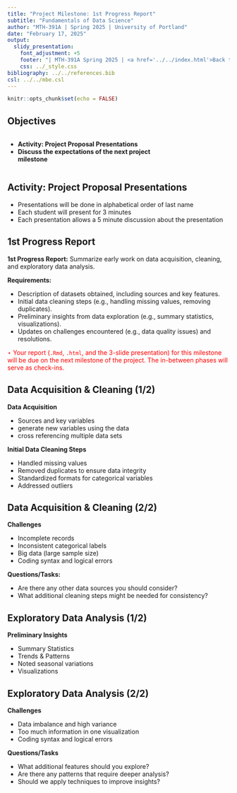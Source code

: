 ---
title: "Project Milestone: 1st Progress Report"
subtitle: "Fundamentals of Data Science"
author: "MTH-391A | Spring 2025 | University of Portland"
date: "February 17, 2025"
output:
  slidy_presentation:
    font_adjustment: +5
    footer: "| MTH-391A Spring 2025 | <a href='../../index.html'>Back to the Course Website</a>"
    css: ../_style.css
bibliography: ../../references.bib
csl: ../../mbe.csl
---

```{r setup, include=FALSE}
knitr::opts_chunk$set(echo = FALSE)
```

## Objectives

:::: {.column width=15%}
::::

:::: {.column width=70%}
- **Activity: Project Proposal Presentations**
- **Discuss the expectations of the next project milestone**
::::

:::: {.column width=15%}
::::

## Activity: Project Proposal Presentations

- Presentations will be done in alphabetical order of last name
- Each student will present for 3 minutes
- Each presentation allows a 5 minute discussion about the presentation

## 1st Progress Report

**1st Progress Report:** Summarize early work on data acquisition, cleaning, and exploratory data analysis. 

**Requirements:**

- Description of datasets obtained, including sources and key features.
- Initial data cleaning steps (e.g., handling missing values, removing duplicates).
- Preliminary insights from data exploration (e.g., summary statistics, visualizations).
- Updates on challenges encountered (e.g., data quality issues) and resolutions.

::: {style="color: red;"}
$\star$ Your report (`.Rmd`, `.html`, and the 3-slide presentation) for this milestone will be due on the next milestone of the project. The in-between phases will serve as check-ins.
:::

## Data Acquisition & Cleaning (1/2)

**Data Acquisition**

- Sources and key variables
- generate new variables using the data
- cross referencing multiple data sets

**Initial Data Cleaning Steps**

- Handled missing values
- Removed duplicates to ensure data integrity
- Standardized formats for categorical variables
- Addressed outliers

## Data Acquisition & Cleaning (2/2)

**Challenges**

- Incomplete records
- Inconsistent categorical labels
- Big data (large sample size)
- Coding syntax and logical errors

**Questions/Tasks:**

- Are there any other data sources you should consider?
- What additional cleaning steps might be needed for consistency?

## Exploratory Data Analysis (1/2)

**Preliminary Insights**

- Summary Statistics
- Trends & Patterns
- Noted seasonal variations
- Visualizations

## Exploratory Data Analysis (2/2)

**Challenges**

- Data imbalance and high variance
- Too much information in one visualization
- Coding syntax and logical errors
  
**Questions/Tasks**

- What additional features should you explore?
- Are there any patterns that require deeper analysis?
- Should we apply techniques to improve insights?
